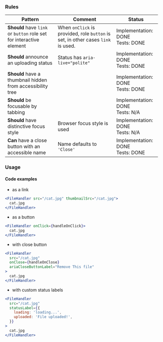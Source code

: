 ### Rules

| Pattern                                                             | Comment                                                                          | Status                                |
| ------------------------------------------------------------------- | -------------------------------------------------------------------------------- | ------------------------------------- |
| **Should** have `link` or `button` role set for interactive element | When `onClick` is provided, role `button` is set, in other cases `link` is used. | Implementation: DONE<br />Tests: DONE |
| **Should** announce an uploading status                             | Status has `aria-live="polite"`                                                  | Implementation: DONE<br />Tests: DONE |
| **Should** have a thumbnail hidden from accessibility tree          |                                                                                  | Implementation: DONE<br />Tests: DONE |
| **Should** be focusable by tabbing                                  |                                                                                  | Implementation: DONE<br />Tests: N/A  |
| **Should** have distinctive focus style                             | Browser focus style is used                                                      | Implementation: DONE<br />Tests: N/A  |
| **Can** have a close button with an accessible name                 | Name defaults to `'Close'`                                                       | Implementation: DONE<br />Tests: DONE |

### Usage

#### Code examples

- as a link

```jsx
<FileHandler src="/cat.jpg" thumbnailSrc="/cat.jpg">
  cat.jpg
</FileHandler>
```

- as a button

<!-- prettier-ignore -->
```jsx
<FileHandler onClick={handleOnClick}>
  cat.jpg
</FileHandler>
```

- with close button

```jsx
<FileHandler
  src="/cat.jpg"
  onClose={handleOnClose}
  ariaCloseButtonLabel="Remove This file"
>
  cat.jpg
</FileHandler>
```

- with custom status labels

```jsx
<FileHandler
  src="/cat.jpg"
  statusLabel={{
    loading: 'loading...',
    uploaded: 'File uploaded!',
  }}
>
  cat.jpg
</FileHandler>
```
